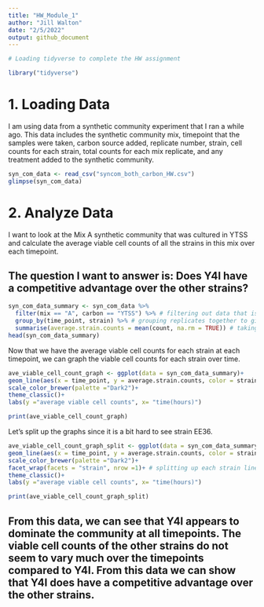 ---
title: "HW_Module_1"
author: "Jill Walton"
date: "2/5/2022"
output: github_document
---

```{r message=FALSE}
# Loading tidyverse to complete the HW assignment

library("tidyverse")
```


# 1. Loading Data

I am using data from a synthetic community experiment that I ran a while ago. This data includes the synthetic community mix, timepoint that the samples were taken, carbon source added, replicate number, strain, cell counts for each strain, total counts for each mix replicate, and any treatment added to the synthetic community.

```{r}
syn_com_data <- read_csv("syncom_both_carbon_HW.csv")
glimpse(syn_com_data)
```
# 2. Analyze Data

I want to look at the Mix A synthetic community that was cultured in YTSS and calculate the average viable cell counts of all the strains in this mix over each timepoint.

## The question I want to answer is: Does Y4I have a competitive advantage over the other strains?
```{r}
syn_com_data_summary <- syn_com_data %>%
  filter(mix == "A", carbon == "YTSS") %>% # filtering out data that is not for Mix A or YTSS carbon source
  group_by(time_point, strain) %>% # grouping replicates together to give on average viable cell count per strain per timepoint
  summarise(average.strain.counts = mean(count, na.rm = TRUE)) # taking the average of the cell counts for each strain so I can look at changes in the cell count over time
head(syn_com_data_summary)
```
Now that we have the average viable cell counts for each strain at each timepoint, we can graph the viable cell counts for each strain over time.
```{r}
ave_viable_cell_count_graph <- ggplot(data = syn_com_data_summary)+
geom_line(aes(x = time_point, y = average.strain.counts, color = strain),size = 1.5)+ # each strain wil be identified by its own color
scale_color_brewer(palette ="Dark2")+
theme_classic()+
labs(y ="average viable cell counts", x= "time(hours)")

print(ave_viable_cell_count_graph)
```

Let's split up the graphs since it is a bit hard to see strain EE36.
```{r}
ave_viable_cell_count_graph_split <- ggplot(data = syn_com_data_summary)+
geom_line(aes(x = time_point, y = average.strain.counts, color = strain),size = 1.5)+
scale_color_brewer(palette ="Dark2")+
facet_wrap(facets = "strain", nrow =1)+ # splitting up each strain line
theme_classic()+
labs(y ="average viable cell counts", x= "time(hours)")

print(ave_viable_cell_count_graph_split)

```

## From this data, we can see that Y4I appears to dominate the community at all timepoints. The viable cell counts of the other strains do not seem to vary much over the timepoints compared to Y4I. From this data we can show that Y4I does have a competitive advantage over the other strains.